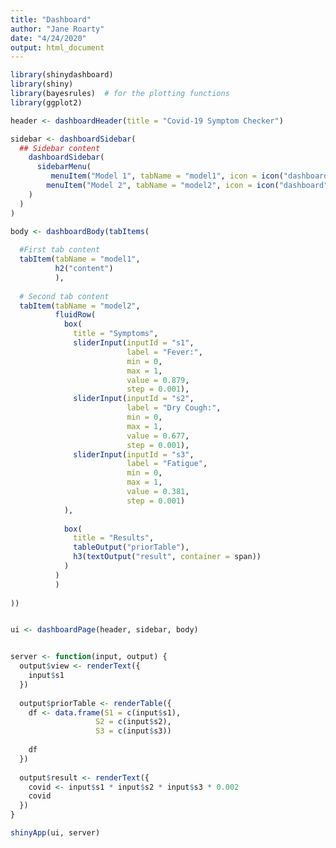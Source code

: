 ```yaml
---
title: "Dashboard"
author: "Jane Roarty"
date: "4/24/2020"
output: html_document
---
```


```r
library(shinydashboard)
library(shiny)
library(bayesrules)  # for the plotting functions
library(ggplot2)
```



```r
header <- dashboardHeader(title = "Covid-19 Symptom Checker")

sidebar <- dashboardSidebar(
  ## Sidebar content
    dashboardSidebar(
      sidebarMenu(
         menuItem("Model 1", tabName = "model1", icon = icon("dashboard")),
        menuItem("Model 2", tabName = "model2", icon = icon("dashboard"))
    )
  )
)

body <- dashboardBody(tabItems(
  
  #First tab content
  tabItem(tabName = "model1",
          h2("content")
          ),
  
  # Second tab content
  tabItem(tabName = "model2",
          fluidRow(
            box(
              title = "Symptoms",
              sliderInput(inputId = "s1", 
                          label = "Fever:", 
                          min = 0, 
                          max = 1, 
                          value = 0.879, 
                          step = 0.001),
              sliderInput(inputId = "s2", 
                          label = "Dry Cough:", 
                          min = 0, 
                          max = 1, 
                          value = 0.677, 
                          step = 0.001),
              sliderInput(inputId = "s3", 
                          label = "Fatigue", 
                          min = 0, 
                          max = 1, 
                          value = 0.381, 
                          step = 0.001)
            ),
            
            box(
              title = "Results",
              tableOutput("priorTable"),
              h3(textOutput("result", container = span))
            )
          )
          )
  
))


ui <- dashboardPage(header, sidebar, body)


server <- function(input, output) {
  output$view <- renderText({
    input$s1    
  })
  
  output$priorTable <- renderTable({
    df <- data.frame(S1 = c(input$s1),
                   S2 = c(input$s2),
                   S3 = c(input$s3))
    
    df
  })
  
  output$result <- renderText({
    covid <- input$s1 * input$s2 * input$s3 * 0.002
    covid
  })
}

shinyApp(ui, server)
```








